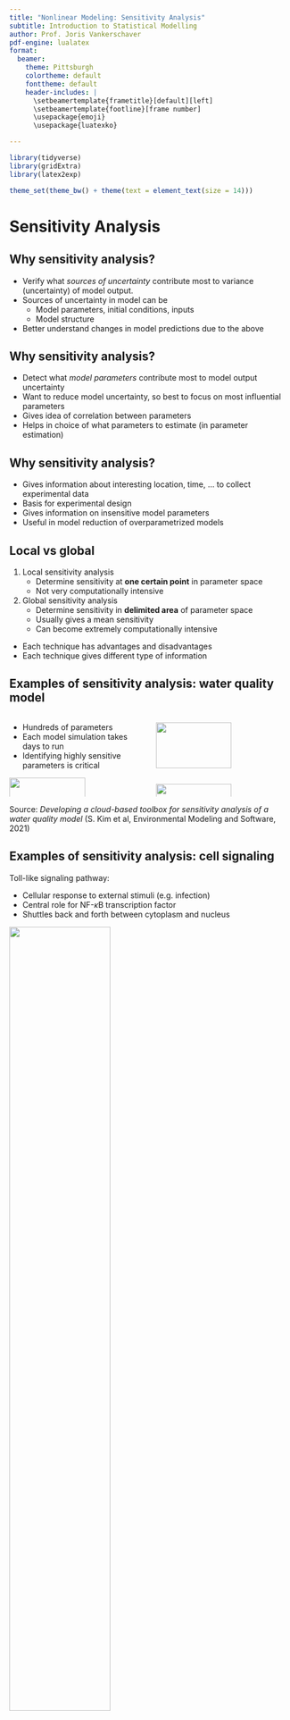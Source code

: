 ```yaml
---
title: "Nonlinear Modeling: Sensitivity Analysis"
subtitle: Introduction to Statistical Modelling
author: Prof. Joris Vankerschaver
pdf-engine: lualatex
format:
  beamer:
    theme: Pittsburgh
    colortheme: default
    fonttheme: default
    header-includes: |
      \setbeamertemplate{frametitle}[default][left]
      \setbeamertemplate{footline}[frame number]
      \usepackage{emoji}
      \usepackage{luatexko}

---
```


```r
library(tidyverse)
library(gridExtra)
library(latex2exp)

theme_set(theme_bw() + theme(text = element_text(size = 14)))
```

# Sensitivity Analysis

## Why sensitivity analysis?

- Verify what _sources of uncertainty_ contribute most to variance (uncertainty) of model output.
- Sources of uncertainty in model can be
    - Model parameters, initial conditions, inputs
    - Model structure
- Better understand changes in model predictions due to the above

## Why sensitivity analysis?

- Detect what _model parameters_ contribute most to model output uncertainty 
- Want to reduce model uncertainty, so best to focus on most influential parameters 
- Gives idea of correlation between parameters 
- Helps in choice of what parameters to estimate (in parameter estimation)

## Why sensitivity analysis?

- Gives information about interesting location, time, ... to collect experimental data
- Basis for experimental design
- Gives information on insensitive model parameters
- Useful in model reduction of overparametrized models

## Local vs global

1. Local sensitivity analysis
    - Determine sensitivity at **one certain point** in parameter space
    - Not very computationally intensive
2. Global sensitivity analysis
    - Determine sensitivity in **delimited area** of parameter space
    - Usually gives a mean sensitivity
    - Can become extremely computationally intensive

- Each technique has advantages and disadvantages
- Each technique gives different type of information
    

## Examples of sensitivity analysis: water quality model

:::: {.columns}

::: {.column width="50%"}

- Hundreds of parameters
- Each model simulation takes days to run
- Identifying highly sensitive parameters is critical

![](./images/03e-sensitivity/wqm-model.png){fig-align="center" width=75% align="center"}
:::

::: {.column width="50%"}

![](./images/03e-sensitivity/wqm-river.png){width=75%}
![](./images/03e-sensitivity/wqm-parameters.png){width=75%}
:::
::::

\scriptsize
Source: *Developing a cloud-based toolbox for sensitivity analysis of a water quality model* (S. Kim et al, Environmental Modeling and Software, 2021)

## Examples of sensitivity analysis: cell signaling

Toll-like signaling pathway:

- Cellular response to external stimuli (e.g. infection)
- Central role for NF-$\kappa$B transcription factor
- Shuttles back and forth between cytoplasm and nucleus

![](./images/03e-sensitivity/nf-kappa-b-model.png){fig-align="center" width=60%}

\scriptsize    
Source: Images from _Fundamentals of Systems Biology_, M. Covert, CRC Press, 2014.

## Examples of sensitivity analysis: cell signaling

Hoffmann-Levchenko (2005): Computational model for NF-$\kappa$B

- 25 ODEs, 36 parameters
- Models protein production, degradation, transport
- Important role for **parameter estimation** and **sensitivity analysis**


![](./images/03e-sensitivity/nf-kappa-b-equations.png){fig-align="center" height="50%"}


\scriptsize    
Source: Images from _Fundamentals of Systems Biology_, M. Covert, CRC Press, 2014.

## Examples of sensitivity analysis: cell signaling

Sensitivity analysis: which parameters affect the model the most?

- Transcription rate: affects output a lot (**sensitive**)
- Degradation rate: relatively **insensitive**

Gives rough idea, needs to be corroborated with full model.

:::: {.columns}
::: {.column width="50%"}
![](./images/03e-sensitivity/nf-kappa-b-oscillations.png){width=90%}
:::

::: {.column width="50%"}
![](./images/03e-sensitivity/nf-kappa-b-sensitivity.png)
:::
::::

\scriptsize    
Source: Images from _Fundamentals of Systems Biology_, M. Covert, CRC Press, 2014.

# Local sensitivity analysis    

## Local sensitivity analysis

How sensitive is model output ($y$) to changes of model parameter ($\theta$) *at one single point* in parameter space?

- **(Absolute) local sensitivity**: partial derivative of variable with respect to parameter at single point in parameter space
$$
  S(\theta, x) = \frac{\partial y}{\partial \theta}(\theta, x)
$$
- If $k$ parameters, then also $k$ sensitivity functions:
$$
  S_i(\theta, x) = \frac{\partial y}{\partial \theta_i}(\theta, x), \quad
  i = 1, \ldots, k.
$$

## Local sensitivity analysis: absolute sensitivity

**Problem**: often very hard to compute partial derivative analytically.

**Solution**: compute derivative **numerically** through finite difference method:

- Forward difference:
$$
\left.\frac{\Delta y}{\Delta \theta_j}\right|_+  
  =  \frac{y(x,\theta_j+\Delta\theta_j)-y(x,\theta_j)}{\Delta\theta_j}
$$
- Backward difference:
$$
\left.\frac{\Delta y}{\Delta \theta_j}\right|_-  
  = \frac{y(x,\theta_j)-y(x,\theta_j-\Delta\theta_j)}{\Delta\theta_j}
$$


## Local sensitivity analysis: absolute sensitivity

- How to choose perturbation $\Delta\theta_j$?
  - Too large: approximation is not good
  - Too small: numerical instabilities.
- In practice, choose $\Delta \theta_j$ **small** and **fixed**, e.g.
$$
   \Delta \theta_j = 10^{-6}.
$$

::: {.callout-tip}
## Convergence
  Both the forward and the backward difference agree with the derivative up to **first order** in $\Delta \theta_j$:
$$
  \frac{\partial y(x)}{\partial \theta_j} = 
    \left.\frac{\Delta y(x)}{\Delta \theta_j}\right|_+
    + \mathcal{O}(\Delta \theta_j), \quad
  \frac{\partial y(x)}{\partial \theta_j} = 
    \left.\frac{\Delta y(x)}{\Delta \theta_j}\right|_-  
    + \mathcal{O}(\Delta \theta_j).
$$
:::


## Local sensitivity analysis: absolute sensitivity

- Third option: central difference
$$
\frac{\Delta y(x)}{\Delta \theta_j} =   
    \frac{y(x,\theta_j+\Delta\theta_j) - y(x,\theta_j-\Delta\theta_j)}{2\Delta\theta_j}
$$

::: {.callout-tip}
## Convergence
  The central difference agrees with the derivative up to **second
  order** in $\Delta \theta_j$:
  $$
  \frac{\partial y(x)}{\partial \theta_j} = 
    \frac{\Delta y(x)}{\Delta \theta_j}
    + \mathcal{O}((\Delta \theta_j)^2).
  $$
:::

## Local sensitivity analysis: relative sensitivity

Absolute sensitivity is influenced by magnitude of variable and parameter. 

- Problematic if we want to compare sensitivities of different combinations of outputs and parameters 
- Use **relative sensitivity**.

## Local sensitivity analysis: relative sensitivity

Different definitions, depending on what's important:

1. Relative sensitivity w.r.t. parameter:
  $$
    \frac{\partial y(t)}{\partial \theta_j} \cdot \theta_j
  $$
  Compare sensitivity of same variable w.r.t. *different parameters*
2. Relative sensitivity w.r.t. variable 
  $$
    \frac{\partial y_i(t)}{\partial \theta} \cdot \dfrac{1}{y_i}
  $$ 
Compare sensitivity of *different variables* w.r.t. same parameter

## Local sensitivity analysis: relative sensitivity

3. Total relative sensitivity 
  $$
    \frac{\partial y_i(t)}{\partial \theta_j} \cdot \dfrac{\theta_j}{y_i}
  $$
Compare all sensitivities (of *different variables* w.r.t. *different parameters*)

## Local sensitivity analysis

- Relative sensitivities allow to **rank sensitivities**. Important for:
    - Choice parameters for parameter estimation
    - Choice parameters for model reduction
    - Choice for additional measurement or experimental determination of parameter (reduce sources of uncertainty)
- Ranking **depends on value of parameter**, can be different at different position in parameter space
- How to compare continuous sensitivity functions?
- Interest in specific values of independent variable
    - Where measurements are available
    - Where measurements will be collected
    
## Local sensitivity analysis

- Create generic model with
    - Time $t$ as independent variable
    - Outputs $y_i$, $i=1,\ldots,v$
    - Parameters $\theta_j$, $j=1,\ldots,p$
    - Moments of measurements $t_k$, $k=1,\ldots,N$
- Total relative sensitivity of variable $y_i$ w.r.t. parameter $\theta_j$ at moment $t_k$
$$
  S_{i,j,k} = 
    \frac{\partial y_i(t_k)}{\partial \theta_j} \cdot     \frac{\theta_j}{y_i}
$$

## Local sensitivity analysis

Importance parameter is determined by its impact on _all_ variables \newline
$\rightarrow$ sum and average over all variables \newline
$\rightarrow$ take sign into account (square and root)\newline
__root mean square sensitivity for parameter__ $\theta_j$
$$
\delta_{j,k}^{rmsq}=\sqrt{\dfrac{\sum_{i=1}^vS_{i,j,k}^2}{v}}
$$
\ \newline
$\delta_{j,k}^{rmsq}$ can be very variable from moment to moment \newline
$\rightarrow$ sum and average over all time points\newline
__time mean root mean square sensitivity for parameter__ $\theta_j$
$$
\delta_j^{rmsq} = \dfrac{1}{N}\sum_{k=1}^N \delta_{j,k}^{rmsq}
$$

## Local sensitivity analysis

- Gives one single measure for sensitivity of parameter
- Use this measure to determine importance of parameter
- Obtained value depends on
    - nominal parameter value: nonlinear models give different values at different location in parameter space (see also global sensitivity analysis)
    - choice of time points is arbitrary: this can lead to different set of parameters that are best estimated using dataset (see also identifiability)
- Modifications can be defined based on application/goal

# Side track: Monte Carlo simulation

## Monte Carlo simulation technique

:::: {.columns}
::: {.column width="60%"}

\vspace*{1cm}

- Computational algorithm, based on 
  - Large number of simulations (thousands to millions)
  - Repeated random sampling
- Used for modeling of
  - Climate and environment
  - Nuclear reactions
  - Financial systems
  - Molecular dynamics
  - ...
- In this course:
  - Global sensitivity analysis
  - Uncertainty analysis
    
:::

::: {.column width="40%"}
![](./images/03e-sensitivity/mc-casino.png){fig-align="center"}
![](./images/03e-sensitivity/mc-atomic-bomb.png){fig-align="center"}
:::
::::
    
## Principles behind Monte Carlo

Algorithm:

1. Draw random parameter samples
2. For each sample, run simulation
3. Aggregate results of simulations into quantity of interest (e.g. mean)
    
Advantages:

- Easy to implement/understand
- Applicable to wide range of problems (model-agnostic)

Disadvantages:

- Relatively slow convergence (many simulations needed)
- Requires information about parameter distributions
    
## Example: computing $\pi$

- Drop points uniformly at random in the square $[-1, 1] \times [-1, 1]$
- Count fraction for which $x^2 + y^2 < 1$
- As $N \to \infty$, gives approximation for $\pi/4$.

:::: {.columns}
::: {.column width="40%"}
![](./images/03e-sensitivity/mc-circle.png)
:::

::: {.column width="60%"}
![](./images/03e-sensitivity/mc-pi-over-4.png)
:::
::::

App available at [https://shiny-stats.fly.dev/monte-carlo/](https://shiny-stats.fly.dev/monte-carlo/).


# Global sensitivity analysis (GSA)

## Global sensitivity analysis (GSA)

- Measure for sensitivity in delimited area in parameter space
- PDFs for parameters need to be chosen/found (same as for uncertainty analysis)

3 techniques will be discussed:

- Standardized regression coefficients
- Screening techniques
- Variance decomposition

## GSA: Standardized regression coefficients

- Linear regression of Monte Carlo simulations
- Each line is simulation of variable $y$ for different parameter set $\Theta$, i.e., other point in parameter space

```r
source("./scripts/03a-parameter-estimation/SP-GSA.R")
```

```r
#| out-width: 3in
#| out-height: 2in
#| fig-width: 4.5
#| fig-height: 3
#| fig-align: center

plot_mc_do
```

- Figure: 100 simulations of dissolved oxygen, with $k_1, k_2$ sampled uniformly between $0.1$ and $0.8$.

## GSA: Standardized regression coefficients

- Consider outcomes at fixed time $T$
- Quantify effect of parameters $\theta_1, \ldots \theta_p$ through linear model
$$
  y_{t = T} = b_1 \theta_1 + \cdots + b_p \theta_p + \epsilon
$$
- Regression coefficient $b_i$ gives contribution of parameter $\theta_i$ in explaining variance of $y_{t = T}$

```r
#| out-width: 4.5in
#| out-height: 2in
#| fig-width: 7
#| fig-height: 3
#| fig-align: center

p1 <- ggplot(curves_t15, aes(x = k1, y = DO)) + 
  geom_point()
p2 <- ggplot(curves_t15, aes(x = k2, y = DO)) + 
  geom_point()
grid.arrange(p1, p2, ncol = 2)
```

## GSA: Standardized regression coefficients

- Correct for spread on both parameter and output
- Recalculate coefficients $b_i$ to $SRC$s
$$
SRC_{\theta_i} = b_i \cdot \dfrac{\sigma_{\theta_i}}{\sigma_y}
$$
- Sample standard deviations from 
  - vector $y_{t = T}$ for output
  - parameter samples for parameter $\theta_i$.


## GSA: Standardized regression coefficients

- For linear model in parameters that were examined, the total variance is explained by $SRC$s
$$\sum_i SRC_{\theta_i}^2=1$$
- For nonlinear models (in the parameters) _not_ all variance will be explained. The part that is explained is given by determination coefficient
$$R^2=\sum_{i=1}^n \dfrac{(\hat{y}_i-\overline{y})^2}{(y_i-\overline{y})^2}$$
- $\hat{y}_i$: prediction by regression model
- Technique only valid if $R^2 > 0.7$

## GSA: Screening techniques

- Goal: obtain idea of importance of model parameters using only a limited number of simulations
- Example of technique: Morris screening
- Calculation of *elementary effect* for $\theta_i$
  $$
    EE_{\theta_i} = \dfrac{y(\theta_i+\Delta)-y(\theta)}{\Delta}
  $$
- $\Delta$ is a predetermined step size in parameter
- Remark analogy with local sensitivity, however, step size much larger

## GSA: Morris screening

- Assume 2 parameters $\theta_1$ and $\theta_2$
- Choose regions in parameter space to compute elementary effects
- Summarize EE using mean and variance

![](./images/03e-sensitivity/morris.pdf){fig-align="center"}

## GSA: Morris screening

- Vector of $EE$ (in this case 3)
- Statistical analysis of this vector
    - $\mu_{EE_{\theta_i}}$: indication on average effect of this parameter over entire parameter space; large value means important parameter and vice versa
    - $\sigma_{EE_{\theta_i}}$: information about linear behavior of parameter; large value means nonlinear parameter or parameter involved in interactions with other parameters
- Do same for $\theta_2$

## GSA: Morris screening

- Normally 2 simulations needed per $EE$
- 1991: Morris introduced more efficient way
- Number of simulations needed for $p$ parameters:
  - Naive: $(2 \times \text{\#EE})^p$
  - Morris: $(p + 1) \times \text{\#EE}$

![](./images/03e-sensitivity/morris-2.pdf){height="70%"}

## GSA: Variance decomposition

- Goal: find share of each model parameter in variance of model output
- Used for models that are strongly nonlinear or nonmonotonous
- Example of model with 3 paramaters:
$$
  \sigma_y^2=\sigma_1^2+\sigma_2^2+\sigma_3^2+\sigma_{12}^2+\sigma_{13}^2+\sigma_{23}^2+\sigma_{123}^2
$$
- Normalisation (i.e., divide by $\sigma_y^2$) gives _sensitivity indices_
$$
  1=S_1+S_2+S_3+S_{12}+S_{13}+S_{23}+S_{123}
$$
- Indicate which fraction of total variance is determined by certain parameter or parameter combination

## GSA: Variance decomposition

- _Total sensitivity indices_
\begin{eqnarray*}
S_{T1} & = & S_1 + S_{12} + S_{13} + S_{123} \\
S_{T2} & = & S_2 + S_{12} + S_{23} + S_{123} \\
S_{T3} & = & S_3 + S_{13} + S_{23} + S_{123} 
\end{eqnarray*}
- Give total contribution of a certain parameter, including interaction effects
- Watch out: some contributions are counted multiple times, hence sum of all total sensitivity indices is no longer 1

## GSA: Variance decomposition

- Two techniques:
    - FAST (Fourier Amplitude Sensitivity Test): uses Fourier decomposition of model output; can determine first order effects (total effects $\rightarrow$ extendedFAST); computationally intensive ((ten) thousands of simulations)
    - Sobol indices: uses multiple integrals, both first order and higher order effects; computationally expensive; less efficient than FAST

